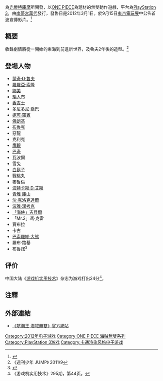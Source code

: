 {{NoteTA
| G1=Games
| G2=OnePiece
| 1=zh-cn:海贼王 海贼无双; zh-hk:ONE PIECE 海賊無雙; zh-tw:航海王 海賊無雙;
| 2=zh-hans:海贼无双; zh-hant:海賊無雙;<!-- 防止港澳時"海賊無雙"譯成"海盜無雙" -->
}}

{{Infobox VG
| title = 航海王 海賊無雙
| image = File:One piece musou cover.jpg
| caption = 《航海王 海賊無雙》封面
| japanese = ワンピース 海賊無双
| developer = [[光榮特庫摩控股|光榮特庫摩]]
| publisher = [[南夢宮萬代|南夢宮萬代]]
| distributor =
| designer =
| series =
| engine =
| released = 2012年3月1日
| genre = [[動作遊戲|動作]]
| modes = [[單人遊戲|單人遊戲]]、[[多人遊戲|多人遊戲]]
| platforms = [[PlayStation_3|PlayStation 3]]
}}

{{vgname|航海王 海賊無雙|ja=ワンピース 海賊無双}}為[[光榮特庫摩控股|光榮特庫摩]]所開發，以[[ONE_PIECE|ONE PIECE]]為題材的無雙動作遊戲，平台為[[PlayStation_3|PlayStation 3]]，由[[南夢宮萬代|南夢宮萬代]]發行，發售日是2012年3月1日，於9月15日[[東京電玩展|東京電玩展]]中公佈首波宣傳影片。<ref>{{Cite web |url=http://tw.nextmedia.com/rnews/article/SecID/106/art_id/73211/IssueID/20110916 |title=海賊無雙東京發表 |access-date=2011-09-17 |archive-url=https://web.archive.org/web/20110924083434/http://tw.nextmedia.com/rnews/article/SecID/106/art_id/73211/IssueID/20110916 |archive-date=2011-09-24 |dead-url=yes }}</ref>

== 概要 ==
收錄劇情將從一開始的東海到前進新世界，及魯夫2年後的造型。<ref>《週刊少年 JUMP》 2011/9</ref>

== 登場人物 ==

* [[蒙奇·D·魯夫|蒙奇·D·魯夫]]
* [[羅羅亞·索隆|羅羅亞·索隆]]
* [[娜美|娜美]]
* [[騙人布|騙人布]]
* [[文斯莫克·香吉士|香吉士]]
* [[多尼多尼·喬巴|多尼多尼·喬巴]]
* [[妮可·羅賓|妮可·羅賓]]
* [[佛朗基|佛朗基]]
* [[布魯克|布魯克]]
* 惡龍
* 克利克
* [[喬拉可爾·密佛格|鷹眼]]
* [[巴奇|巴奇]]
* 瓦波爾
* 雪兔
* [[艾德華·紐蓋特|白鬍子]]
* 戰桃丸
* 麥哲倫
* [[波特卡斯·D·艾斯|波特卡斯·D·艾斯]]
* [[庫山|青雉 庫山]]
* [[沙·克洛克達爾|沙·克洛克達爾]]
* [[波雅·漢考克|波雅·漢考克]]
* [[吉貝爾|「海俠」吉貝爾]]
* 「Mr.2」馮·克雷
* 賈布拉
* 卡古
* [[巴索羅繆·大熊|巴索羅繆·大熊]]
* 羅布·路基
* 布魯諾<ref>{{Cite web |url=http://mag.udn.com/mag/digital/storypage.jsp?f_MAIN_ID=321&f_SUB_ID=5081&f_ART_ID=342688 |title=海賊無雙發表會 |accessdate=2011-09-17 |archive-date=2019-10-19 |archive-url=https://web.archive.org/web/20191019003829/https://udn.com/news/redirect_c/342688?f_MAIN_ID=321&f_SUB_ID=5081&f_ART_ID=342688 |dead-url=no }}</ref>

== 评价 ==

中国大陆《[[游戏机实用技术|游戏机实用技术]]》杂志为游戏打出24分<ref>《游戏机实用技术》295期，第44页。</ref>。

== 注釋 ==
{{reflist}}

== 外部連結 ==

* [http://www.bandaigames.channel.or.jp/list/opm/1/pc/ 《航海王 海賊無雙》官方網站]{{Wayback|url=http://www.bandaigames.channel.or.jp/list/opm/1/pc/ |date=20130213123956 }}{{ja}}

{{Musou Series}}
{{ONE PIECE}}

{{DEFAULTSORT:One Piece Pirate Warriors}}
[[Category:2012年电子游戏|Category:2012年电子游戏]]
[[Category:ONE_PIECE_海賊無雙系列|Category:ONE PIECE 海賊無雙系列]]
[[Category:PlayStation_3游戏|Category:PlayStation 3游戏]]
[[Category:卡通渲染风格电子游戏|Category:卡通渲染风格电子游戏]]